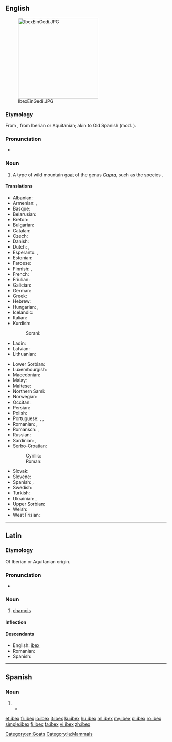 ==English==
{{wikipedia}}
[[Image:IbexEinGedi.JPG|thumb|right|250px]]

===Etymology===
From {{etyl|la|en}} {{m|la|ībex||chamois}}, from Iberian or Aquitanian; akin to Old Spanish {{m|osp||bezerro|bull}} (mod. {{m|osp||becerro|yearling}}).

===Pronunciation===
* {{IPA|/ˈaɪbɛks/|lang=en}}

===Noun===
{{en-noun|ibex|ibexes|ibices}}

# A type of wild mountain [[goat]] of the genus ''[[Capra]]'', such as the species {{taxlink|Capra ibex|species|noshow=1}}.

====Translations====
{{trans-top|type of wild mountain goat}}
* Albanian: {{t|sq|dhia e shkëmbinjve}}
* Armenian: {{t|hy|վայրի այծ}}, {{t+|hy|այծքաղ}}
* Basque: {{t|eu|basahuntz}}
* Belarusian: {{t|be|горны альпійскі казел}}
* Breton: {{t|br|kragvouc’h an alpoù}}
* Bulgarian: {{t|bg|козирог|tr=kozirog}}
* Catalan: {{t|ca|cabra alpina|f}}
* Czech: {{t|cs|kozorožec}}
* Danish: {{t|da|stenbuk}}
* Dutch: {{t+|nl|steenbok|m}}, {{t|nl|ibex|m}}
* Esperanto: {{t|eo|ibekso}}, {{t|eo|alpa kapro}}
* Estonian: {{t|et|kaljukits}}
* Faroese: {{t|fo|steingeit}}
* Finnish: {{t|fi|vuorikauris}}, {{t+|fi|vuohi}}
* French: {{t+|fr|bouquetin|m}}
* Friulian: {{t|fur|stambec}}
* Galician: {{t|gl|cabra montesa|f}}
* German: {{t+|de|Steinbock|m}}
* Greek: {{t+|el|αίγαγρος|m}}
* Hebrew: {{t+|he|יעל|m|tr=ya'él}}
* Hungarian: {{t+|hu|kőszáli kecske}}, {{t+|hu|vadkecske}}
* Icelandic: {{t+|is|fjallageit|f}}
* Italian: {{t+|it|stambecco|m}}
* Kurdish:
*: Sorani: {{t|ku|بزنه‌کێوی}}
* Ladin: {{t|lld|stambech}}
* Latvian: {{t|lv|kalnu āzis}}
* Lithuanian: {{t|lt|ožiaragis}}
{{trans-mid}}
* Lower Sorbian: {{t|dsb|kozyrožk}}
* Luxembourgish: {{t|lb|Steebock|m}}
* Macedonian: {{t|mk|козорог|tr=kozorog}}
* Malay: {{t|ms|kambing gurun}}
* Maltese: {{t|mt|mogħża tal-barr}}
* Northern Sami: {{t|se|báktebohkká}}
* Norwegian: {{t|no|steinbukk}}
* Occitan: {{t|oc|cabra salvatja|f}}
* Persian: {{t+|fa|پازن|tr=pâzen|sc=fa-Arab}}
* Polish: {{t|pl|koziorożec}}
* Portuguese: {{t|pt|cabra-montês|f}}, {{t|pt|cabra alpina|f}}, {{t|pt|cabra brava|f}}
* Romanian: {{t|ro|capra de stâncă}}, {{t+|ro|ibex}}
* Romansch: {{t|rm|capricorn}}, {{t|rm|stambutg}}
* Russian: {{t|ru|го́рный альпи́йский козёл|m}}
* Sardinian: {{t|sc|craba de monti}}, {{t|sc|istambeccu}}
* Serbo-Croatian:
*: Cyrillic: {{t|sh|козорог|m}}
*: Roman: {{t+|sh|kozorog|m}}
* Slovak: {{t|sk|kozorožec horský}}
* Slovene: {{t+|sl|kozorog|m}}
* Spanish: {{t+|es|íbice|m}}, {{t|es|ibex|m}}
* Swedish: {{t|sv|alpstenbock}}
* Turkish: {{t+|tr|dağ keçisi}}
* Ukrainian: {{t|uk|гiрский альпiйский цап|tr=girskij al'pijskij cap}}, {{t|uk|гiрский альпiйский козел|tr=girskij al'pijskij kozel}}
* Upper Sorbian: {{t|hsb|kozoróžk}}
* Welsh: {{t|cy|alpafr}}
* West Frisian: {{t|fy|stienbok}}
{{trans-bottom}}

[[Category:en:Goats]]

----

==Latin==

===Etymology===
Of Iberian or Aquitanian origin.

===Pronunciation===
* {{a|Classical}} {{IPA|/ˈiː.beks/|lang=la}}

===Noun===
{{la-noun|ībex||ībicis|m|third}}

# [[chamois]]

====Inflection====
{{la-decl-3rd|ībex|ībic}}

====Descendants====
* English: [[#English|ibex]]
* Romanian: {{l|ro|ibex}}
* Spanish: {{l|es|íbice}}

[[Category:la:Mammals]]

----

==Spanish==

===Noun===
{{es-noun|m|ibex}}

# {{l|en|ibex}}
#*{{quote-news|date=November 23, 2015|author=|title=La pelota es de Florentino|work=El País|url=http://deportes.elpais.com/deportes/2015/11/22/actualidad/1448231820_362752.html
|passage=El club se ha quedado sin más mensajes que la purpurina de las listas de ''Forbes'' sobre los clubes más ricos del mundo, los Balones de Oro, la evangelización madridista con puentes en Indonesia o Australia y ese deslumbrante palco de la ''casa blanca'' por el que desfilan políticos y empresarios de todos los '''ibex''' de este mundo. }}

{{catlangcode|es|Goats}}

[[et:ibex]]
[[fr:ibex]]
[[io:ibex]]
[[it:ibex]]
[[ku:ibex]]
[[hu:ibex]]
[[ml:ibex]]
[[my:ibex]]
[[pl:ibex]]
[[ro:ibex]]
[[simple:ibex]]
[[fi:ibex]]
[[ta:ibex]]
[[vi:ibex]]
[[zh:ibex]]